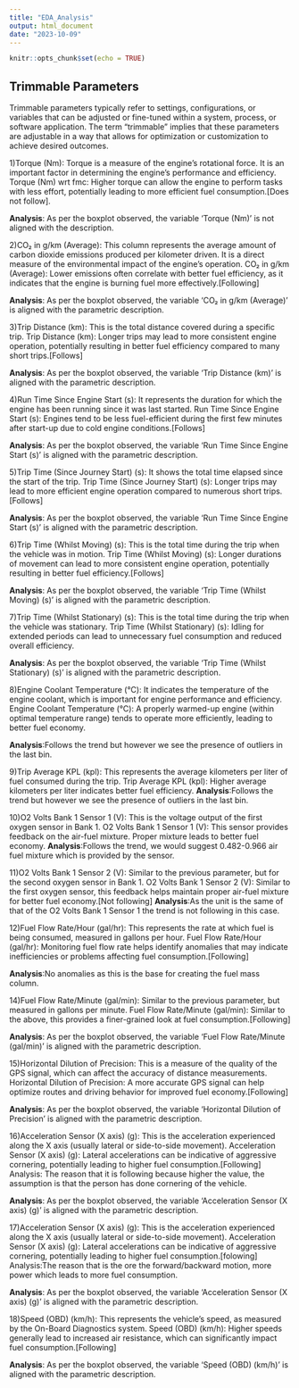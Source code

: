 ```yaml
---
title: "EDA_Analysis"
output: html_document
date: "2023-10-09"
---
```


```r
knitr::opts_chunk$set(echo = TRUE)
```

## Trimmable Parameters

Trimmable parameters typically refer to settings, configurations, or variables that can be adjusted or fine-tuned within a system, process, or software application. The term "trimmable" implies that these parameters are adjustable in a way that allows for optimization or customization to achieve desired outcomes.

1)Torque (Nm): Torque is a measure of the engine's rotational force. It is an important factor in determining the engine's performance and efficiency.
Torque (Nm) wrt fmc: Higher torque can allow the engine to perform tasks with less effort, potentially leading to more efficient fuel consumption.[Does not follow].

**Analysis**: As per the boxplot observed, the variable 'Torque (Nm)' is not aligned with the description.

2)CO₂ in g/km (Average): This column represents the average amount of carbon dioxide emissions produced per kilometer driven. It is a direct measure of the environmental impact of the engine's operation.
CO₂ in g/km (Average): Lower emissions often correlate with better fuel efficiency, as it indicates that the engine is burning fuel more effectively.[Following]

**Analysis**: As per the boxplot observed, the variable 'CO₂ in g/km (Average)' is aligned with the parametric description.

3)Trip Distance (km): This is the total distance covered during a specific trip.
Trip Distance (km): Longer trips may lead to more consistent engine operation, potentially resulting in better fuel efficiency compared to many short trips.[Follows]

**Analysis**: As per the boxplot observed, the variable 'Trip Distance (km)' is aligned with the parametric description.

4)Run Time Since Engine Start (s): It represents the duration for which the engine has been running since it was last started.
Run Time Since Engine Start (s): Engines tend to be less fuel-efficient during the first few minutes after start-up due to cold engine conditions.[Follows]

**Analysis**: As per the boxplot observed, the variable 'Run Time Since Engine Start (s)' is aligned with the parametric description.

5)Trip Time (Since Journey Start) (s): It shows the total time elapsed since the start of the trip.
Trip Time (Since Journey Start) (s): Longer trips may lead to more efficient engine operation compared to numerous short trips.[Follows]

**Analysis**: As per the boxplot observed, the variable 'Run Time Since Engine Start (s)' is aligned with the parametric description.

6)Trip Time (Whilst Moving) (s): This is the total time during the trip when the vehicle was in motion.
Trip Time (Whilst Moving) (s): Longer durations of movement can lead to more consistent engine operation, potentially resulting in better fuel efficiency.[Follows]

**Analysis**: As per the boxplot observed, the variable 'Trip Time (Whilst Moving) (s)' is aligned with the parametric description.

7)Trip Time (Whilst Stationary) (s): This is the total time during the trip when the vehicle was stationary.
Trip Time (Whilst Stationary) (s): Idling for extended periods can lead to unnecessary fuel consumption and reduced overall efficiency.

**Analysis**: As per the boxplot observed, the variable 'Trip Time (Whilst Stationary) (s)' is aligned with the parametric description.

8)Engine Coolant Temperature (°C): It indicates the temperature of the engine coolant, which is important for engine performance and efficiency.
Engine Coolant Temperature (°C): A properly warmed-up engine (within optimal temperature range) tends to operate more efficiently, leading to better fuel economy.

**Analysis**:Follows the trend but however we see the presence of outliers in the last bin.

9)Trip Average KPL (kpl): This represents the average kilometers per liter of fuel consumed during the trip.
Trip Average KPL (kpl): Higher average kilometers per liter indicates better fuel efficiency.
**Analysis**:Follows the trend but however we see the presence of outliers in the last bin.

10)O2 Volts Bank 1 Sensor 1 (V): This is the voltage output of the first oxygen sensor in Bank 1.
O2 Volts Bank 1 Sensor 1 (V): This sensor provides feedback on the air-fuel mixture. Proper mixture leads to better fuel economy.
**Analysis**:Follows the trend, we would suggest 0.482-0.966 air fuel mixture which is provided by the sensor.

11)O2 Volts Bank 1 Sensor 2 (V): Similar to the previous parameter, but for the second oxygen sensor in Bank 1.
O2 Volts Bank 1 Sensor 2 (V): Similar to the first oxygen sensor, this feedback helps maintain proper air-fuel mixture for better fuel economy.[Not following]
**Analysis**:As the unit is the same of that of the O2 Volts Bank 1 Sensor 1 the trend is not following in this case.

12)Fuel Flow Rate/Hour (gal/hr): This represents the rate at which fuel is being consumed, measured in gallons per hour.
Fuel Flow Rate/Hour (gal/hr): Monitoring fuel flow rate helps identify anomalies that may indicate inefficiencies or problems affecting fuel consumption.[Following]

**Analysis**:No anomalies as this is the base for creating the fuel mass column.

14)Fuel Flow Rate/Minute (gal/min): Similar to the previous parameter, but measured in gallons per minute.
Fuel Flow Rate/Minute (gal/min): Similar to the above, this provides a finer-grained look at fuel consumption.[Following]

**Analysis**: As per the boxplot observed, the variable 'Fuel Flow Rate/Minute (gal/min)' is aligned with the parametric description.

15)Horizontal Dilution of Precision: This is a measure of the quality of the GPS signal, which can affect the accuracy of distance measurements.
Horizontal Dilution of Precision: A more accurate GPS signal can help optimize routes and driving behavior for improved fuel economy.[Following]

**Analysis**: As per the boxplot observed, the variable 'Horizontal Dilution of Precision' is aligned with the parametric description.

16)Acceleration Sensor (X axis) (g): This is the acceleration experienced along the X axis (usually lateral or side-to-side movement).
Acceleration Sensor (X axis) (g): Lateral accelerations can be indicative of aggressive cornering, potentially leading to higher fuel consumption.[Following]
Analysis: The reason that it is following because higher the value, the assumption is that the person has done cornering of the vehicle.

**Analysis**: As per the boxplot observed, the variable 'Acceleration Sensor (X axis) (g)' is aligned with the parametric description.

17)Acceleration Sensor (X axis) (g): This is the acceleration experienced along the X axis (usually lateral or side-to-side movement).
Acceleration Sensor (X axis) (g): Lateral accelerations can be indicative of aggressive cornering, potentially leading to higher fuel consumption.[folowing]
Analysis:The reason that is the ore the forward/backward motion, more power which leads to more fuel consumption.

**Analysis**: As per the boxplot observed, the variable 'Acceleration Sensor (X axis) (g)' is aligned with the parametric description.

18)Speed (OBD) (km/h): This represents the vehicle's speed, as measured by the On-Board Diagnostics system.
Speed (OBD) (km/h): Higher speeds generally lead to increased air resistance, which can significantly impact fuel consumption.[Following]

**Analysis**: As per the boxplot observed, the variable 'Speed (OBD) (km/h)' is aligned with the parametric description.